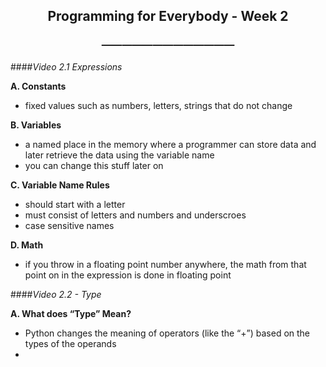 <center> <h2>Programming for Everybody - Week 2</h2> </center>
<center> <h3>---------------------------------------</h3> </center>

####*Video 2.1 Expressions*

**A. Constants**

- fixed values such as numbers, letters, strings that do not change

**B. Variables**

- a named place in the memory where a programmer can store data and later retrieve the data using the variable name
- you can change this stuff later on

**C. Variable Name Rules**

- should start with a letter
- must consist of letters and numbers and underscroes
- case sensitive names

**D. Math**

- if you throw in a floating point number anywhere, the math from that point on in the expression is done in floating point

####*Video 2.2 - Type*

**A. What does "Type" Mean?**

- Python changes the meaning of operators (like the "+") based on the types of the operands
- 